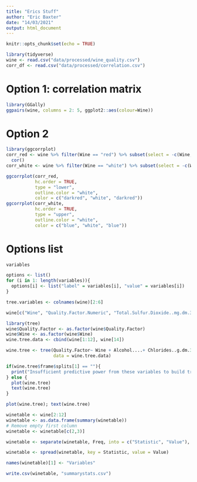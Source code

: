 ```yaml
---
title: "Erics Stuff"
author: "Eric Baxter"
date: "14/03/2021"
output: html_document
---
```


```r
knitr::opts_chunk$set(echo = TRUE)
```

```r
library(tidyverse)
wine <- read.csv("data/processed/wine_quality.csv")
corr_df <- read.csv("data/processed/correlation.csv")
```


# Option 1: correlation matrix

```r
library(GGally)
ggpairs(wine, columns = 2: 5, ggplot2::aes(colour=Wine))
```

# Option 2

```r
library(ggcorrplot)
corr_red <- wine %>% filter(Wine == "red") %>% subset(select = -c(Wine, Quality.Factor)) %>% 
  cor()
corr_white <- wine %>% filter(Wine == "white") %>% subset(select = -c(Wine, Quality.Factor)) %>% cor()
```

```r
ggcorrplot(corr_red,
           hc.order = TRUE,
           type = "lower",
           outline.color = "white",
           color = c("darkred", "white", "darkred"))
ggcorrplot(corr_white,
           hc.order = TRUE,
           type = "upper",
           outline.color = "white",
           color = c("blue", "white", "blue"))
```

# Options list

```r
variables
```

```r
options <- list()
for (i in 1: length(variables)){
  options[i] <- list("label" = variables[i], "value" = variables[i])
}
```

```r
tree.variables <- colnames(wine)[2:6]
```

```r
wine[c("Wine", "Quality.Factor.Numeric", "Total.Sulfur.Dioxide..mg.dm.3.")]
```


```r
library(tree)
wine$Quality.Factor <- as.factor(wine$Quality.Factor)
wine$Wine <- as.factor(wine$Wine)
wine.tree.data <- cbind(wine[1:12], wine[14])
```
```r
wine.tree <- tree(Quality.Factor~ Wine + Alcohol....+ Chlorides..g.dm.3.,
                  data = wine.tree.data)

if(wine.tree$frame$splits[1] == ""){
  print("Insufficient predictive power from these variables to build tree")
} else {
  plot(wine.tree)
  text(wine.tree)
}
```


```r
plot(wine.tree); text(wine.tree)
```

```r
winetable <- wine[2:12]
winetable <- as.data.frame(summary(winetable))
# Remove empty first column
winetable <- winetable[c(2,3)]

winetable <- separate(winetable, Freq, into = c("Statistic", "Value"), sep = ":")

winetable <- spread(winetable, key = Statistic, value = Value)

names(winetable)[1] <- "Variables"
```

```r
write.csv(winetable, "summarystats.csv")
```


